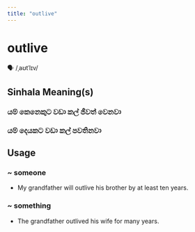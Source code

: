 ```yaml
---
title: "outlive"
---
```


# outlive

🗣️ /ˌaʊtˈlɪv/

## Sinhala Meaning(s)

### යම් කෙනෙකුට වඩා කල් ජීවත් වෙනවා
### යම් දෙයකට වඩා කල් පවතිනවා

## Usage

### ~ someone

- My grandfather will outlive his brother by at least ten years.


### ~ something

- The grandfather outlived his wife for many years.

